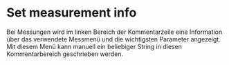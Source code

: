 # Set measurement info

Bei Messungen wird im linken Bereich der Kommentarzeile eine Information über das verwendete Messmenü und die wichtigsten Parameter angezeigt. Mit diesem Menü kann manuell ein beliebiger String in diesen Kommentarbereich geschrieben werden.
